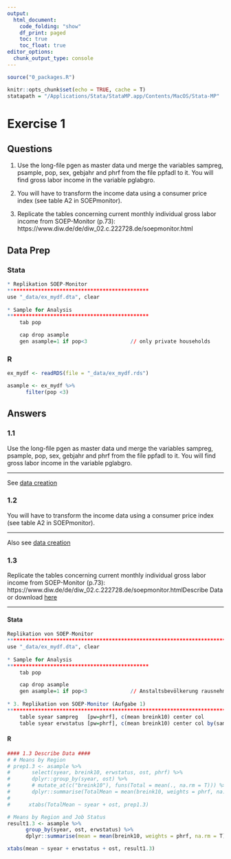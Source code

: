 ```yaml
---
output:
  html_document:
    code_folding: "show"
    df_print: paged
    toc: true
    toc_float: true
editor_options: 
  chunk_output_type: console
---
```


```r
source("0_packages.R")

knitr::opts_chunk$set(echo = TRUE, cache = T)
statapath = "/Applications/Stata/StataMP.app/Contents/MacOS/Stata-MP"

```

# Exercise 1 {.tabset}

## Questions
1.  Use the long-file pgen as master data und 
    merge the variables sampreg, psample, pop, sex, gebjahr and phrf 
    from the file ppfadl to it. You will find gross labor income in the variable pglabgro.

2.  You will have to transform the income data using a consumer price index
    (see table A2 in SOEPmonitor).
    
3.  Replicate the tables concerning  current monthly individual gross labor income from SOEP-Monitor (p.73): https://www.diw.de/de/diw_02.c.222728.de/soepmonitor.html

## Data Prep {.tabset}

### Stata
```r
* Replikation SOEP-Monitor
**********************************************
use "_data/ex_mydf.dta", clear
	
* Sample for Analysis
**********************************************
	tab pop

	cap drop asample
	gen asample=1 if pop<3 				// only private households
```

### R 
```r
ex_mydf <- readRDS(file = "_data/ex_mydf.rds")

asample <- ex_mydf %>% 
      filter(pop <3)
```

## Answers {.active}
### 1.1  
Use the long-file pgen as master data und merge the variables sampreg, psample, pop, sex, gebjahr and phrf from the file ppfadl to it. You will find gross labor income in the variable pglabgro.
    
***

See [data creation](ex0_create.html)

### 1.2 
You will have to transform the income data using a consumer price index (see table A2 in SOEPmonitor).

***
Also see [data creation](ex0_create.html)

### 1.3 {.tabset}
Replicate the tables concerning  current monthly individual gross labor income from SOEP-Monitor (p.73): https://www.diw.de/de/diw_02.c.222728.de/soepmonitor.htmlDescribe Data or download [here](info/diw_monitor_individuals_2013.pdf#page=73)

***

#### Stata
```r
Replikation von SOEP-Monitor
***************************************************************************
use "_data/ex_mydf.dta", clear
	
* Sample for Analysis
**********************************************
	tab pop

	cap drop asample
	gen asample=1 if pop<3 				// Anstaltsbevölkerung rausnehmen
	
* 3. Replikation von SOEP-Monitor (Aufgabe 1)
***************************************************************************
	table syear sampreg   [pw=phrf], c(mean breink10) center col
	table syear erwstatus [pw=phrf], c(mean breink10) center col by(sampreg) format(%9.2fc)
```

#### R {.active}
```r
#### 1.3 Describe Data ####
# # Means by Region 
# prep1.3 <- asample %>% 
#       select(syear, breink10, erwstatus, ost, phrf) %>% 
#       dplyr::group_by(syear, ost) %>% 
#       # mutate_at(c("breink10"), funs(Total = mean(., na.rm = T))) %>% 
#       dplyr::summarise(TotalMean = mean(breink10, weights = phrf, na.rm = T))
# 
#      xtabs(TotalMean ~ syear + ost, prep1.3) 

# Means by Region and Job Status
result1.3 <- asample %>% 
      group_by(syear, ost, erwstatus) %>%
      dplyr::summarise(mean = mean(breink10, weights = phrf, na.rm = T))

xtabs(mean ~ syear + erwstatus + ost, result1.3) 
```




